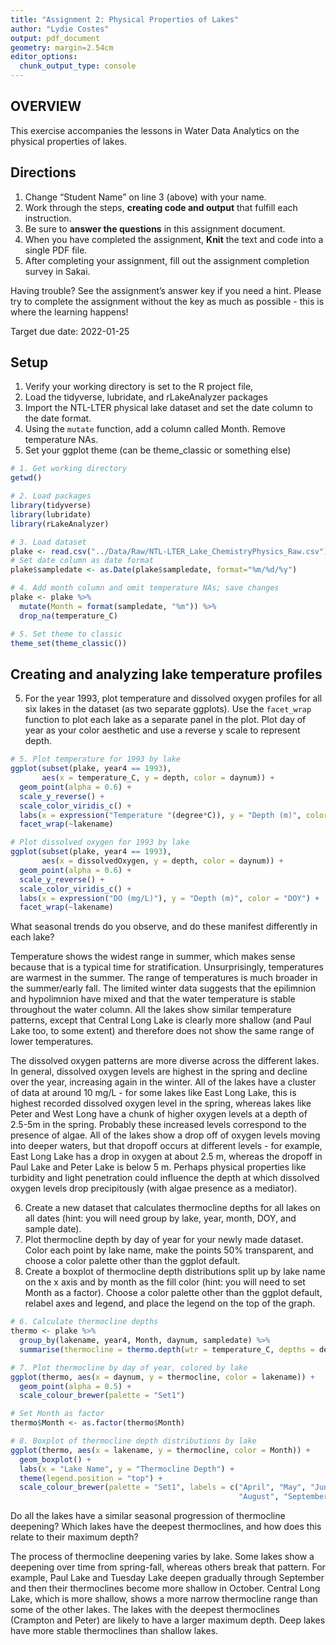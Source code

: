 ```yaml
---
title: "Assignment 2: Physical Properties of Lakes"
author: "Lydie Costes"
output: pdf_document
geometry: margin=2.54cm
editor_options: 
  chunk_output_type: console
---
```


## OVERVIEW

This exercise accompanies the lessons in Water Data Analytics on the physical properties of lakes. 

## Directions
1. Change "Student Name" on line 3 (above) with your name.
2. Work through the steps, **creating code and output** that fulfill each instruction.
3. Be sure to **answer the questions** in this assignment document.
4. When you have completed the assignment, **Knit** the text and code into a single PDF file.
5. After completing your assignment, fill out the assignment completion survey in Sakai. 

Having trouble? See the assignment's answer key if you need a hint. Please try to complete the assignment without the key as much as possible - this is where the learning happens!

Target due date: 2022-01-25

## Setup

1. Verify your working directory is set to the R project file, 
2. Load the tidyverse, lubridate, and rLakeAnalyzer packages
3. Import the NTL-LTER physical lake dataset and set the date column to the date format. 
4. Using the `mutate` function, add a column called Month. Remove temperature NAs.
5. Set your ggplot theme (can be theme_classic or something else)

```r
# 1. Get working directory
getwd()

# 2. Load packages
library(tidyverse)
library(lubridate)
library(rLakeAnalyzer)

# 3. Load dataset
plake <- read.csv("../Data/Raw/NTL-LTER_Lake_ChemistryPhysics_Raw.csv")
# Set date column as date format
plake$sampledate <- as.Date(plake$sampledate, format="%m/%d/%y")

# 4. Add month column and omit temperature NAs; save changes
plake <- plake %>%
  mutate(Month = format(sampledate, "%m")) %>%
  drop_na(temperature_C)

# 5. Set theme to classic
theme_set(theme_classic())
```

## Creating and analyzing lake temperature profiles

5. For the year 1993, plot temperature and dissolved oxygen profiles for all six lakes in the dataset (as two separate ggplots). Use the `facet_wrap` function to plot each lake as a separate panel in the plot. Plot day of year as your color aesthetic and use a reverse y scale to represent depth. 


```r
# 5. Plot temperature for 1993 by lake
ggplot(subset(plake, year4 == 1993), 
       aes(x = temperature_C, y = depth, color = daynum)) +
  geom_point(alpha = 0.6) +
  scale_y_reverse() +
  scale_color_viridis_c() +
  labs(x = expression("Temperature "(degree*C)), y = "Depth (m)", color = "DOY") +
  facet_wrap(~lakename)

# Plot dissolved oxygen for 1993 by lake
ggplot(subset(plake, year4 == 1993), 
       aes(x = dissolvedOxygen, y = depth, color = daynum)) +
  geom_point(alpha = 0.6) +
  scale_y_reverse() +
  scale_color_viridis_c() +
  labs(x = expression("DO (mg/L)"), y = "Depth (m)", color = "DOY") +
  facet_wrap(~lakename)

```

What seasonal trends do you observe, and do these manifest differently in each lake?

Temperature shows the widest range in summer, which makes sense because that is a typical time for stratification. Unsurprisingly, temperatures are warmest in the summer. The range of temperatures is much broader in the summer/early fall. The limited winter data suggests that the epilimnion and hypolimnion have mixed and that the water temperature is stable throughout the water column. All the lakes show similar temperature patterns, except that Central Long Lake is clearly more shallow (and Paul Lake too, to some extent) and therefore does not show the same range of lower temperatures. 

The dissolved oxygen patterns are more diverse across the different lakes. In general, dissolved oxygen levels are highest in the spring and decline over the year, increasing again in the winter. All of the lakes have a cluster of data at around 10 mg/L - for some lakes like East Long Lake, this is highest recorded dissolved oxygen level in the spring, whereas lakes like Peter and West Long have a chunk of higher oxygen levels at a depth of 2.5-5m in the spring. Probably these increased levels correspond to the presence of algae. All of the lakes show a drop off of oxygen levels moving into deeper waters, but that dropoff occurs at different levels - for example, East Long Lake has a drop in oxygen at about 2.5 m, whereas the dropoff in Paul Lake and Peter Lake is below 5 m. Perhaps physical properties like turbidity and light penetration could influence the depth at which dissolved oxygen levels drop precipitously (with algae presence as a mediator).



6. Create a new dataset that calculates thermocline depths for all lakes on all dates (hint: you will need group by lake, year, month, DOY, and sample date).
7. Plot thermocline depth by day of year for your newly made dataset. Color each point by lake name, make the points 50% transparent, and choose a color palette other than the ggplot default. 
8. Create a boxplot of thermocline depth distributions split up by lake name on the x axis and by month as the fill color (hint: you will need to set Month as a factor). Choose a color palette other than the ggplot default, relabel axes and legend, and place the legend on the top of the graph.


```r
# 6. Calculate thermocline depths
thermo <- plake %>%
  group_by(lakename, year4, Month, daynum, sampledate) %>%
  summarise(thermocline = thermo.depth(wtr = temperature_C, depths = depth, seasonal = FALSE)) 

# 7. Plot thermocline by day of year, colored by lake
ggplot(thermo, aes(x = daynum, y = thermocline, color = lakename)) +
  geom_point(alpha = 0.5) +
  scale_colour_brewer(palette = "Set1") 

# Set Month as factor
thermo$Month <- as.factor(thermo$Month)

# 8. Boxplot of thermocline depth distributions by lake
ggplot(thermo, aes(x = lakename, y = thermocline, color = Month)) +
  geom_boxplot() +
  labs(x = "Lake Name", y = "Thermocline Depth") +
  theme(legend.position = "top") +
  scale_colour_brewer(palette = "Set1", labels = c("April", "May", "June", "July", 
                                                   "August", "September", "October")) 

```

Do all the lakes have a similar seasonal progression of thermocline deepening? Which lakes have the deepest thermoclines, and how does this relate to their maximum depth? 

The process of thermocline deepening varies by lake. Some lakes show a deepening over time from spring-fall, whereas others break that pattern. For example, Paul Lake and Tuesday Lake deepen gradually through September and then their thermoclines become more shallow in October. Central Long Lake, which is more shallow, shows a more narrow thermocline range than some of the other lakes. The lakes with the deepest thermoclines (Crampton and Peter) are likely to have a larger maximum depth. Deep lakes have more stable thermoclines than shallow lakes.

